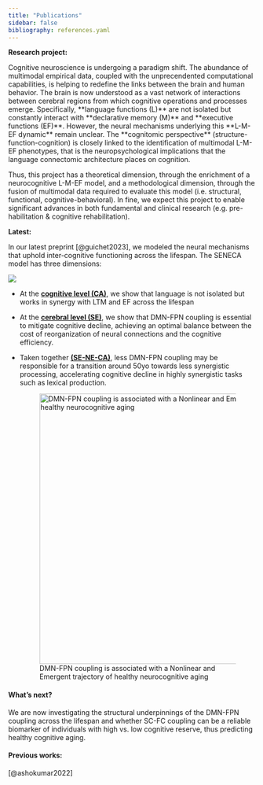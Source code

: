 ```yaml
---
title: "Publications"
sidebar: false
bibliography: references.yaml
---
```


**Research project:**

Cognitive neuroscience is undergoing a paradigm shift. The abundance of multimodal empirical data, coupled with the unprecendented computational capabilities, is helping to redefine the links between the brain and human behavior. The brain is now understood as a vast network of interactions between cerebral regions from which cognitive operations and processes emerge. Specifically, \*\*language functions (L)\*\* are not isolated but constantly interact with \*\*declarative memory (M)\*\* and \*\*executive functions (EF)\*\*. However, the neural mechanisms underlying this \*\*L-M-EF dynamic\*\* remain unclear. The \*\*cognitomic perspective\*\* (structure-function-cognition) is closely linked to the identification of multimodal L-M-EF phenotypes, that is the neuropsychological implications that the language connectomic architecture places on cognition.

Thus, this project has a theoretical dimension, through the enrichment of a neurocognitive L-M-EF model, and a methodological dimension, through the fusion of multimodal data required to evaluate this model (i.e. structural, functional, cognitive-behavioral). In fine, we expect this project to enable significant advances in both fundamental and clinical research (e.g. pre-habilitation & cognitive rehabilitation).

**Latest:**

<div>

In our latest preprint [@guichet2023], we modeled the neural mechanisms that uphold inter-cognitive functioning across the lifespan. The SENECA model has three dimensions:

![](/images/seneca_abstract.png){fig-align="left"}

</div>

-   At the [**cognitive level (CA)**]{.underline}, we show that language is not isolated but works in synergy with LTM and EF across the lifespan

-   At the [**cerebral level (SE)**]{.underline}, we show that DMN-FPN coupling is essential to mitigate cognitive decline, achieving an optimal balance between the cost of reorganization of neural connections and the cognitive efficiency.

-   Taken together [**(SE-NE-CA)**]{.underline}, less DMN-FPN coupling may be responsible for a transition around 50yo towards less synergistic processing, accelerating cognitive decline in highly synergistic tasks such as lexical production.

    ![DMN-FPN coupling is associated with a Nonlinear and Emergent trajectory of healthy neurocognitive aging](/images/seneca_NE.png){width="550"}

#### What's next?

We are now investigating the structural underpinnings of the DMN-FPN coupling across the lifespan and whether SC-FC coupling can be a reliable biomarker of individuals with high vs. low cognitive reserve, thus predicting healthy cognitive aging.

#### Previous works:

[@ashokumar2022]
